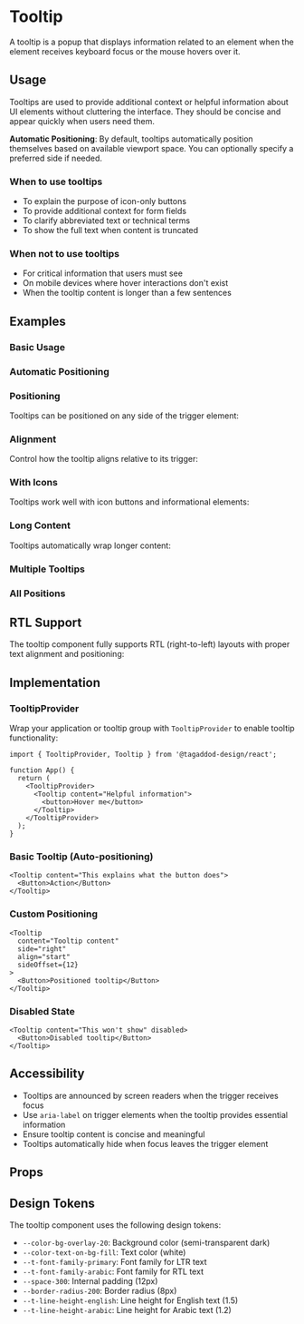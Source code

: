 
<Meta of={TooltipStories} />

# Tooltip

A tooltip is a popup that displays information related to an element when the element receives keyboard focus or the mouse hovers over it.

<Canvas of={TooltipStories.Default} />

## Usage

Tooltips are used to provide additional context or helpful information about UI elements without cluttering the interface. They should be concise and appear quickly when users need them.

**Automatic Positioning**: By default, tooltips automatically position themselves based on available viewport space. You can optionally specify a preferred side if needed.

### When to use tooltips

- To explain the purpose of icon-only buttons
- To provide additional context for form fields
- To clarify abbreviated text or technical terms
- To show the full text when content is truncated

### When not to use tooltips

- For critical information that users must see
- On mobile devices where hover interactions don't exist
- When the tooltip content is longer than a few sentences

## Examples

### Basic Usage

<Canvas of={TooltipStories.Default} />

### Automatic Positioning

<Canvas of={TooltipStories.AutoPositioning} />

### Positioning

Tooltips can be positioned on any side of the trigger element:

<Canvas of={TooltipStories.Top} />
<Canvas of={TooltipStories.Right} />
<Canvas of={TooltipStories.Bottom} />
<Canvas of={TooltipStories.Left} />

### Alignment

Control how the tooltip aligns relative to its trigger:

<Canvas of={TooltipStories.AlignStart} />
<Canvas of={TooltipStories.AlignCenter} />
<Canvas of={TooltipStories.AlignEnd} />

### With Icons

Tooltips work well with icon buttons and informational elements:

<Canvas of={TooltipStories.WithIcon} />
<Canvas of={TooltipStories.IconOnlyTrigger} />

### Long Content

Tooltips automatically wrap longer content:

<Canvas of={TooltipStories.LongContent} />

### Multiple Tooltips

<Canvas of={TooltipStories.MultipleTooltips} />

### All Positions

<Canvas of={TooltipStories.AllPositions} />

## RTL Support

The tooltip component fully supports RTL (right-to-left) layouts with proper text alignment and positioning:

<Canvas of={TooltipStories.RtlContent} />

## Implementation

### TooltipProvider

Wrap your application or tooltip group with `TooltipProvider` to enable tooltip functionality:

```tsx
import { TooltipProvider, Tooltip } from '@tagaddod-design/react';

function App() {
  return (
    <TooltipProvider>
      <Tooltip content="Helpful information">
        <button>Hover me</button>
      </Tooltip>
    </TooltipProvider>
  );
}
```

### Basic Tooltip (Auto-positioning)

```tsx
<Tooltip content="This explains what the button does">
  <Button>Action</Button>
</Tooltip>
```

### Custom Positioning

```tsx
<Tooltip
  content="Tooltip content"
  side="right"
  align="start"
  sideOffset={12}
>
  <Button>Positioned tooltip</Button>
</Tooltip>
```

### Disabled State

```tsx
<Tooltip content="This won't show" disabled>
  <Button>Disabled tooltip</Button>
</Tooltip>
```

## Accessibility

- Tooltips are announced by screen readers when the trigger receives focus
- Use `aria-label` on trigger elements when the tooltip provides essential information
- Ensure tooltip content is concise and meaningful
- Tooltips automatically hide when focus leaves the trigger element

## Props

<ArgTypes of={TooltipStories} />

## Design Tokens

The tooltip component uses the following design tokens:

- `--color-bg-overlay-20`: Background color (semi-transparent dark)
- `--color-text-on-bg-fill`: Text color (white)
- `--t-font-family-primary`: Font family for LTR text
- `--t-font-family-arabic`: Font family for RTL text
- `--space-300`: Internal padding (12px)
- `--border-radius-200`: Border radius (8px)
- `--t-line-height-english`: Line height for English text (1.5)
- `--t-line-height-arabic`: Line height for Arabic text (1.2)